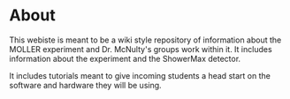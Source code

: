 
# About


This webiste is meant to be a wiki style repository of information about the MOLLER experiment and Dr. McNulty's groups work within it. It includes information about the experiment and the ShowerMax detector. 

It includes tutorials meant to give incoming students a head start on the software and hardware they will be using. 
